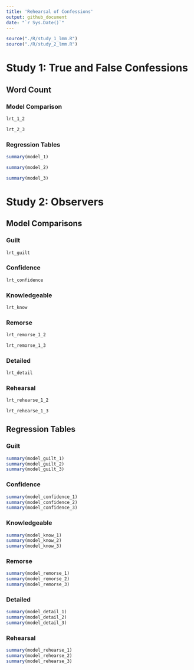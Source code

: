 ```yaml
---
title: 'Rehearsal of Confessions'
output: github_document
date: "`r Sys.Date()`"
---
```


```r
source("./R/study_1_lmm.R")
source("./R/study_2_lmm.R")
```

# Study 1: True and False Confessions

## Word Count

### Model Comparison

```r
lrt_1_2
```

```r
lrt_2_3
```

### Regression Tables

```r
summary(model_1)
```

```r
summary(model_2)
```

```r
summary(model_3)
```

# Study 2: Observers

## Model Comparisons

### Guilt

```r
lrt_guilt
```

### Confidence

```r
lrt_confidence
```

### Knowledgeable

```r
lrt_know
```

### Remorse

```r
lrt_remorse_1_2
```

```r
lrt_remorse_1_3
```

### Detailed

```r
lrt_detail
```

### Rehearsal

```r
lrt_rehearse_1_2
```

```r
lrt_rehearse_1_3
```

## Regression Tables

### Guilt

```r
summary(model_guilt_1)
summary(model_guilt_2)
summary(model_guilt_3)
```

### Confidence

```r
summary(model_confidence_1)
summary(model_confidence_2)
summary(model_confidence_3)
```

### Knowledgeable

```r
summary(model_know_1)
summary(model_know_2)
summary(model_know_3)
```

### Remorse

```r
summary(model_remorse_1)
summary(model_remorse_2)
summary(model_remorse_3)
```

### Detailed

```r
summary(model_detail_1)
summary(model_detail_2)
summary(model_detail_3)
```

### Rehearsal

```r
summary(model_rehearse_1)
summary(model_rehearse_2)
summary(model_rehearse_3)
```

